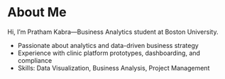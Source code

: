 # About Me

Hi, I'm Pratham Kabra—Business Analytics student at Boston University.

- Passionate about analytics and data-driven business strategy
- Experience with clinic platform prototypes, dashboarding, and compliance
- Skills: Data Visualization, Business Analysis, Project Management
